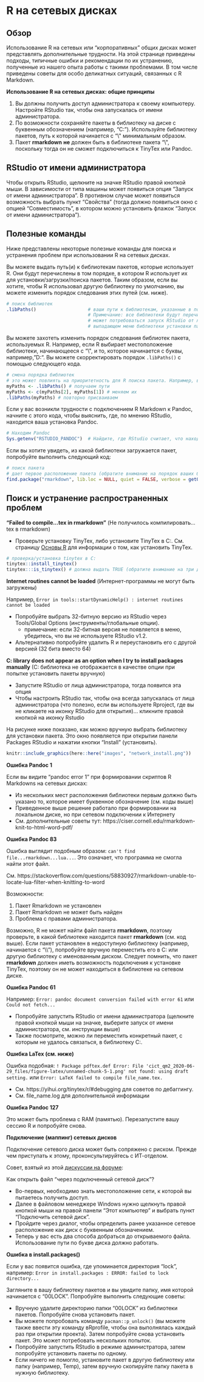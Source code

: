 
# R на сетевых дисках {#network-drives}  

 


<!-- ======================================================= -->
## Обзор {  }

Использование R на сетевых или "корпоративных" общих дисках может представлять дополнительные трудности. На этой странице приведены подходы, типичные ошибки и рекомендации по их устранению, полученные из нашего опыта работы с такими проблемами. В том числе приведены советы для особо деликатных ситуаций, связанных с R Markdown.  


**Использование R на сетевых дисках: общие принципы**  

1) Вы должны получить доступ администратора к своему компьютеру. Настройте RStudio так, чтобы она запускалась от имени администратора.  
2) По возможности сохраняйте пакеты в библиотеку на диске с буквенным обозначением (например, "C:"). Используйте библиотеку пакетов, путь к которой начинается с "\\\" минимальным образом.  
3) Пакет **rmarkdown** **не** должен быть в библиотеке пакета "\\\", поскольку тогда он не сможет подключиться к TinyTex или Pandoc.  




## RStudio от имени администратора  

Чтобы открыть RStudio, щелкните на значке RStudio правой кнопкой мыши. В зависимости от типа машины может появиться опция "Запуск от имени администратора". В противном случае может появиться возможность выбрать пункт "Свойства" (тогда должно появиться окно с опцией "Совместимость", в котором можно установить флажок "Запуск от имени администратора"). 




## Полезные команды 

Ниже представлены некоторые полезные команды для поиска и устранения проблем при использовании R на сетевых дисках.  

Вы можете выдать путь(и) к библиотекам пакетов, которые использует R. Они будут перечислены в том порядке, в котором R использует их для установки/загрузки/поиска пакетов. Таким образом, если вы хотите, чтобы R использовал другую библиотеку по умолчанию, вы можете изменить порядок следования этих путей (см. ниже).  

```r
# поиск библиотек
.libPaths()                   # ваши пути к библиотекам, указанные в порядке установки/поиска R 
                              # Примечание: все библиотеки будут перечислены, но для установки для некоторых (например, C:), вам 
                              # может потребоваться запуск RStudio от лица администратора (они не появятся в 
                              # выпадающем меню библиотеки установки пакетов) 
```

Вы можете захотеть изменить порядок следования библиотек пакета, используемых R. Например, если R выбирает местоположение библиотеки, начинающееся с "\\\", и то, которое начинается с буквы, например, "D:". Вы можете скорректировать порядок `.libPaths()` с помощью следующего кода.  

```r
# смена порядка библиотек
# это может повлиять на приоритетность для R поиска пакета. Например, вы можете захотеть, чтобы библиотека C: указывалась первой
myPaths <- .libPaths() # получаем пути
myPaths <- c(myPaths[2], myPaths[1]) # меняем их
.libPaths(myPaths) # повторно присваиваем
```

Если у вас возникли трудности с подключением R Markdown к Pandoc, начните с этого кода, чтобы выяснить, где, по мнению RStudio, находится ваша установка Pandoc.  

```r
# Находим Pandoc
Sys.getenv("RSTUDIO_PANDOC")  # Найдите, где RStudio считает, что находится ваша установка Pandoc
```

Если вы хотите увидеть, из какой библиотеки загружается пакет, попробуйте выполнить следующий код:  

```r
# поиск пакета
# дает первое расположение пакета (обратите внимание на порядок ваших библиотек)
find.package("rmarkdown", lib.loc = NULL, quiet = FALSE, verbose = getOption("verbose")) 
```



<!-- ======================================================= -->
## Поиск и устранение распространенных проблем {  }


**"Failed to compile...tex in rmarkdown"** (Не получилось компилировать...tex в rmarkdown)  

* Проверьте установку TinyTex, либо установите TinyTex в C:. См. страницу [Основы R](basics.ru.qmd) для информации о том, как установить TinyTex.  

```r
# проверка/установка tinytex в C:
tinytex::install_tinytex()
tinytex:::is_tinytex() # должна выдать TRUE (обратите внимание на три двоеточия)
```


**Internet routines cannot be loaded** (Интернет-программы не могут быть загружены)  

Например, `Error in tools::startDynamicHelp() : internet routines cannot be loaded`  

* Попробуйте выбрать 32-битную версию из RStudio через Tools/Global Options (инструменты/глобальные опции).  
  * примечание: если 32-битная версия не появляется в меню, убедитесь, что вы не используете RStudio v1.2.  
* Альтернативно попробуйте удалить R и переустановить его с другой версией (32 бита вместо 64)


**C: library does not appear as an option when I try to install packages manually** (C: библиотека не отображается в качестве опции при попытке установить пакеты вручную)

* Запустите RStudio от лица администратора, тогда появится эта опция  
* Чтобы настроить RStudio так, чтобы она всегда запускалась от лица администратора (что полезно, если вы используете Rproject, где вы не кликаете на иконку RStudio для открытия)... кликните правой кнопкой на иконку Rstudio 

На рисунке ниже показано, как можно вручную выбрать библиотеку для установки пакета. Это окно появляется при открытии панели Packages RStudio и нажатии кнопки "Install" (установить).  

```r
knitr::include_graphics(here::here("images", "network_install.png"))
```

**Ошибка Pandoc 1** 

Если вы видите "pandoc error 1" при формировании скриптов R Markdowns на сетевых дисках:  

* Из нескольких мест расположения библиотеки первым должно быть указано то, которое имеет буквенное обозначение (см. коды выше)  
* Приведенное выше решение работало при формировании на локальном диске, но при сетевом подключении к Интернету  
* См. дополнительные советы тут: https://ciser.cornell.edu/rmarkdown-knit-to-html-word-pdf/  

**Ошибка Pandoc 83**  

Ошибка выглядит подобным образом: `can't find file...rmarkdown...lua...`. Это означает, что программа не смогла найти этот файл.  

См. https://stackoverflow.com/questions/58830927/rmarkdown-unable-to-locate-lua-filter-when-knitting-to-word  

Возможности:  

1) Пакет Rmarkdown не установлен  
2) Пакет Rmarkdown не может быть найден  
3) Проблема с правами администратора.  

Возможно, R не может найти файл пакета **rmarkdown**, поэтому проверьте, в какой библиотеке находится пакет **rmarkdown** (см. код выше). Если пакет установлен в недоступную библиотеку (например, начинается с "\\\\"), попробуйте вручную переместить его в C: или другую библиотеку с именованным диском. Следует помнить, что пакет **rmarkdown** должен иметь возможность подключения к установке TinyTex, поэтому он не может находиться в библиотеке на сетевом диске.


**Ошибка Pandoc 61** 

Например: `Error: pandoc document conversion failed with error 61`  или `Could not fetch...`  

* Попробуйте запустить RStudio от имени администратора (щелкните правой кнопкой мыши на значке, выберите запуск от имени администратора, см. инструкции выше)  
* Также посмотрите, можно ли переместить конкретный пакет, с которым не удалось связаться, в библиотеку C:.

**Ошибка LaTex (см. ниже)**

Ошибка подобная: `! Package pdftex.def Error: File 'cict_qm2_2020-06-29_files/figure-latex/unnamed-chunk-5-1.png' not found: using draft setting.` или `Error: LaTeX failed to compile file_name.tex.`  

* См. https://yihui.org/tinytex/r/#debugging для советов по дебаггингу.  
* См. file_name.log для дополнительной информации


**Ошибка Pandoc 127**  

Это может быть проблема с RAM (памятью). Перезапустите вашу сессию R и попробуйте снова. 


**Подключение (маппинг) сетевых дисков**

Подключение сетевого диска может быть сопряжено с риском. Прежде чем приступать к этому, проконсультируйтесь с ИТ-отделом.  

Совет, взятый из этой [дискуссии на форуме](https://stackoverflow.com/questions/48161177/r-markdown-openbinaryfile-does-not-exist-no-such-file-or-directory/55616529?noredirect=1#comment97966859_55616529): 

Как открыть файл "через подключенный сетевой диск"?  

* Во-первых, необходимо знать местоположение сети, к которой вы пытаетесь получить доступ.  
* Далее в файловом менеджере Windows нужно щелкнуть правой кнопкой мыши на правой панели "Этот компьютер" и выбрать пункт "Подключить сетевой диск".  
* Пройдите через диалог, чтобы определить ранее указанное сетевое расположение как диск с буквенным обозначением.  
* Теперь у вас есть два способа добраться до открываемого файла. Использование пути по букве диска должно работать.  


**Ошибка в install.packages()**  

Если у вас появится ошибка, где упоминается директория "lock", например: `Error in install.packages : ERROR: failed to lock directory...`

Загляните в вашу библиотеку пакетов и вы увидите папку, имя которой начинается с "00LOCK". Попробуйте выполнить следующие советы:  

* Вручную удалите директорию папки "00LOCK" из библиотеки пакетов. Попробуйте снова установить пакет.  
* Вы можете попробовать команду `pacman::p_unlock()` (вы можете также ввести эту команду вRprofile, чтобы она выполнялась каждый раз при открытии проекта). Затем попробуйте снова установить пакет. Это может потребовать нескольких попыток.  
* Попробуйте запустить RStudio в режиме администратора, затем попробуйте установить пакеты по одному.  
* Если ничего не помогло, установите пакет в другую библиотеку или папку (например, Temp), затем вручную скопируйте папку пакета в нужную библиотеку.  







